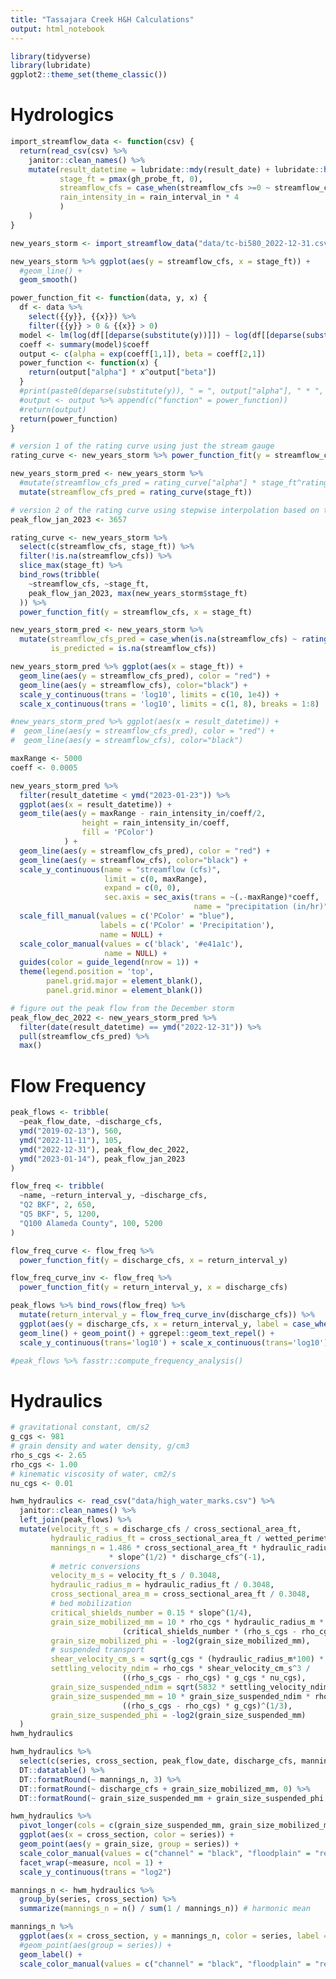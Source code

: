 ```yaml
---
title: "Tassajara Creek H&H Calculations"
output: html_notebook
---
```


```r
library(tidyverse)
library(lubridate)
ggplot2::theme_set(theme_classic())
```

# Hydrologics

```r

import_streamflow_data <- function(csv) {
  return(read_csv(csv) %>%
    janitor::clean_names() %>%
    mutate(result_datetime = lubridate::mdy(result_date) + lubridate::hms(result_time),
           stage_ft = pmax(gh_probe_ft, 0),
           streamflow_cfs = case_when(streamflow_cfs >=0 ~ streamflow_cfs),
           rain_intensity_in = rain_interval_in * 4
           )
    )
}

new_years_storm <- import_streamflow_data("data/tc-bi580_2022-12-31.csv") 

new_years_storm %>% ggplot(aes(y = streamflow_cfs, x = stage_ft)) + 
  #geom_line() + 
  geom_smooth()
```


```r

power_function_fit <- function(data, y, x) {
  df <- data %>% 
    select({{y}}, {{x}}) %>% 
    filter({{y}} > 0 & {{x}} > 0)
  model <- lm(log(df[[deparse(substitute(y))]]) ~ log(df[[deparse(substitute(x))]]))
  coeff <- summary(model)$coeff
  output <- c(alpha = exp(coeff[1,1]), beta = coeff[2,1])
  power_function <- function(x) {
    return(output["alpha"] * x^output["beta"])
  }
  #print(paste0(deparse(substitute(y)), " = ", output["alpha"], " * ", deparse(substitute(x)), "^", output["beta"]))
  #output <- output %>% append(c("function" = power_function))
  #return(output)
  return(power_function)
}

# version 1 of the rating curve using just the stream gauge 
rating_curve <- new_years_storm %>% power_function_fit(y = streamflow_cfs, x = stage_ft)

new_years_storm_pred <- new_years_storm %>%
  #mutate(streamflow_cfs_pred = rating_curve["alpha"] * stage_ft^rating_curve["beta"])
  mutate(streamflow_cfs_pred = rating_curve(stage_ft))

# version 2 of the rating curve using stepwise interpolation based on the I-580 HWM
peak_flow_jan_2023 <- 3657

rating_curve <- new_years_storm %>% 
  select(c(streamflow_cfs, stage_ft)) %>% 
  filter(!is.na(streamflow_cfs)) %>% 
  slice_max(stage_ft) %>%
  bind_rows(tribble(
    ~streamflow_cfs, ~stage_ft,
    peak_flow_jan_2023, max(new_years_storm$stage_ft)
  )) %>%
  power_function_fit(y = streamflow_cfs, x = stage_ft)

new_years_storm_pred <- new_years_storm %>%
  mutate(streamflow_cfs_pred = case_when(is.na(streamflow_cfs) ~ rating_curve(stage_ft), TRUE ~ streamflow_cfs),
         is_predicted = is.na(streamflow_cfs))

new_years_storm_pred %>% ggplot(aes(x = stage_ft)) + 
  geom_line(aes(y = streamflow_cfs_pred), color = "red") + 
  geom_line(aes(y = streamflow_cfs), color="black") +
  scale_y_continuous(trans = 'log10', limits = c(10, 1e4)) + 
  scale_x_continuous(trans = 'log10', limits = c(1, 8), breaks = 1:8)
```

```r
#new_years_storm_pred %>% ggplot(aes(x = result_datetime)) + 
#  geom_line(aes(y = streamflow_cfs_pred), color = "red") + 
#  geom_line(aes(y = streamflow_cfs), color="black")

maxRange <- 5000
coeff <- 0.0005

new_years_storm_pred %>% 
  filter(result_datetime < ymd("2023-01-23")) %>%
  ggplot(aes(x = result_datetime)) +
  geom_tile(aes(y = maxRange - rain_intensity_in/coeff/2, 
                height = rain_intensity_in/coeff, 
                fill = 'PColor')
            ) +
  geom_line(aes(y = streamflow_cfs_pred), color = "red") + 
  geom_line(aes(y = streamflow_cfs), color="black") +
  scale_y_continuous(name = "streamflow (cfs)",
                     limit = c(0, maxRange),
                     expand = c(0, 0),
                     sec.axis = sec_axis(trans = ~(.-maxRange)*coeff,
                                         name = "precipitation (in/hr)")) +
  scale_fill_manual(values = c('PColor' = "blue"),
                    labels = c('PColor' = 'Precipitation'),
                    name = NULL) +
  scale_color_manual(values = c('black', '#e41a1c'), 
                     name = NULL) +
  guides(color = guide_legend(nrow = 1)) +
  theme(legend.position = 'top',
        panel.grid.major = element_blank(),
        panel.grid.minor = element_blank())

```
```r
# figure out the peak flow from the December storm
peak_flow_dec_2022 <- new_years_storm_pred %>% 
  filter(date(result_datetime) == ymd("2022-12-31")) %>% 
  pull(streamflow_cfs_pred) %>% 
  max()

```


# Flow Frequency

```r
peak_flows <- tribble(
  ~peak_flow_date, ~discharge_cfs,
  ymd("2019-02-13"), 560,
  ymd("2022-11-11"), 105,
  ymd("2022-12-31"), peak_flow_dec_2022,
  ymd("2023-01-14"), peak_flow_jan_2023
)

flow_freq <- tribble(
  ~name, ~return_interval_y, ~discharge_cfs,
  "Q2 BKF", 2, 650,
  "Q5 BKF", 5, 1200,
  "Q100 Alameda County", 100, 5200
)

flow_freq_curve <- flow_freq %>% 
  power_function_fit(y = discharge_cfs, x = return_interval_y)

flow_freq_curve_inv <- flow_freq %>% 
  power_function_fit(y = return_interval_y, x = discharge_cfs)

peak_flows %>% bind_rows(flow_freq) %>%
  mutate(return_interval_y = flow_freq_curve_inv(discharge_cfs)) %>%
  ggplot(aes(y = discharge_cfs, x = return_interval_y, label = case_when(!is.na(peak_flow_date) ~ as.character(peak_flow_date), TRUE ~ name))) + 
  geom_line() + geom_point() + ggrepel::geom_text_repel() +
  scale_y_continuous(trans='log10') + scale_x_continuous(trans='log10')
```

```r
#peak_flows %>% fasstr::compute_frequency_analysis()
```

# Hydraulics

```r
# gravitational constant, cm/s2
g_cgs <- 981
# grain density and water density, g/cm3
rho_s_cgs <- 2.65
rho_cgs <- 1.00
# kinematic viscosity of water, cm2/s
nu_cgs <- 0.01

hwm_hydraulics <- read_csv("data/high_water_marks.csv") %>% 
  janitor::clean_names() %>%
  left_join(peak_flows) %>%
  mutate(velocity_ft_s = discharge_cfs / cross_sectional_area_ft,
         hydraulic_radius_ft = cross_sectional_area_ft / wetted_perimeter_ft,
         mannings_n = 1.486 * cross_sectional_area_ft * hydraulic_radius_ft^(2/3) 
                      * slope^(1/2) * discharge_cfs^(-1),
         # metric conversions
         velocity_m_s = velocity_ft_s / 0.3048,
         hydraulic_radius_m = hydraulic_radius_ft / 0.3048,
         cross_sectional_area_m = cross_sectional_area_ft / 0.3048,
         # bed mobilization
         critical_shields_number = 0.15 * slope^(1/4),
         grain_size_mobilized_mm = 10 * rho_cgs * hydraulic_radius_m * slope / 
                         (critical_shields_number * (rho_s_cgs - rho_cgs)),
         grain_size_mobilized_phi = -log2(grain_size_mobilized_mm),
         # suspended transport
         shear_velocity_cm_s = sqrt(g_cgs * (hydraulic_radius_m*100) * slope),
         settling_velocity_ndim = rho_cgs * shear_velocity_cm_s^3 / 
                         ((rho_s_cgs - rho_cgs) * g_cgs * nu_cgs),
         grain_size_suspended_ndim = sqrt(5832 * settling_velocity_ndim),
         grain_size_suspended_mm = 10 * grain_size_suspended_ndim * rho_cgs * nu_cgs^2 /
                         ((rho_s_cgs - rho_cgs) * g_cgs)^(1/3),
         grain_size_suspended_phi = -log2(grain_size_suspended_mm)
  )
hwm_hydraulics

```


```r
hwm_hydraulics %>% 
  select(c(series, cross_section, peak_flow_date, discharge_cfs, mannings_n, grain_size_mobilized_mm, grain_size_mobilized_phi, grain_size_suspended_mm, grain_size_suspended_phi)) %>% 
  DT::datatable() %>% 
  DT::formatRound(~ mannings_n, 3) %>% 
  DT::formatRound(~ discharge_cfs + grain_size_mobilized_mm, 0) %>%
  DT::formatRound(~ grain_size_suspended_mm + grain_size_suspended_phi + grain_size_mobilized_phi, 2)
```


```r
hwm_hydraulics %>% 
  pivot_longer(cols = c(grain_size_suspended_mm, grain_size_mobilized_mm), names_to = "measure", values_to = "grain_size") %>%
  ggplot(aes(x = cross_section, color = series)) + 
  geom_point(aes(y = grain_size, group = series)) +
  scale_color_manual(values = c("channel" = "black", "floodplain" = "red")) + 
  facet_wrap(~measure, ncol = 1) +
  scale_y_continuous(trans = "log2")
```

```r
mannings_n <- hwm_hydraulics %>% 
  group_by(series, cross_section) %>%
  summarize(mannings_n = n() / sum(1 / mannings_n)) # harmonic mean

mannings_n %>% 
  ggplot(aes(x = cross_section, y = mannings_n, color = series, label = round(mannings_n,3))) + 
  #geom_point(aes(group = series)) +
  geom_label() +
  scale_color_manual(values = c("channel" = "black", "floodplain" = "red")) 

``` 


